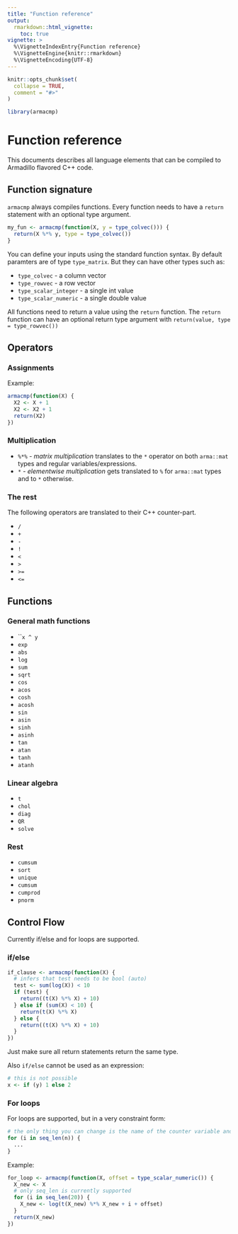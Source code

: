 ```yaml
---
title: "Function reference"
output: 
  rmarkdown::html_vignette:
    toc: true
vignette: >
  %\VignetteIndexEntry{Function reference}
  %\VignetteEngine{knitr::rmarkdown}
  %\VignetteEncoding{UTF-8}
---
```


```r
knitr::opts_chunk$set(
  collapse = TRUE,
  comment = "#>"
)
```

```r
library(armacmp)
```

# Function reference

This documents describes all language elements that can be compiled to Armadillo flavored C++ code.

## Function signature

`armacmp` always compiles functions. Every function needs to have a `return` statement with an optional type argument.

```r
my_fun <- armacmp(function(X, y = type_colvec())) {
  return(X %*% y, type = type_colvec())
}
```

You can define your inputs using the standard function syntax. By default paramters are of type `type_matrix`. But they can have other types such as:

* `type_colvec` - a column vector
* `type_rowvec` - a row vector
* `type_scalar_integer` - a single int value
* `type_scalar_numeric` - a single double value

All functions need to return a value using the `return` function. The  `return` function can have an optional return type argument with `return(value, type = type_rowvec())`

## Operators

### Assignments

Example:

```r
armacmp(function(X) {
  X2 <- X + 1
  X2 <- X2 + 1
  return(X2)
})
```

### Multiplication

* `%*%` - *matrix multiplication* translates to the `*` operator on both `arma::mat` types and regular variables/expressions.
* `*` - *elementwise multiplication* gets translated to `%` for `arma::mat` types and to `*` otherwise.

### The rest

The following operators are translated to their C++ counter-part.

* `/`
* `+`
* `-`
* `!`
* `<`
* `>`
* `>=`
* `<=`

## Functions

### General math functions

* ```x ^ y`
* `exp`
* `abs`
* `log`
* `sum`
* `sqrt`
* `cos`
* `acos`
* `cosh`
* `acosh`
* `sin`
* `asin`
* `sinh`
* `asinh`
* `tan`
* `atan`
* `tanh`
* `atanh`

### Linear algebra

* `t`
* `chol`
* `diag`
* `QR`
* `solve`

### Rest

* `cumsum`
* `sort`
* `unique`
* `cumsum`
* `cumprod`
* `pnorm`

## Control Flow

Currently if/else and for loops are supported.

### if/else

```r
if_clause <- armacmp(function(X) {
  # infers that test needs to be bool (auto)
  test <- sum(log(X)) < 10
  if (test) {
    return((t(X) %*% X) + 10)
  } else if (sum(X) < 10) {
    return(t(X) %*% X)
  } else {
    return((t(X) %*% X) + 10)
  }
})
```

Just make sure all return statements return the same type.

Also `if/else` cannot be used as an expression:

```r
# this is not possible
x <- if (y) 1 else 2
```


### For loops

For loops are supported, but in a very constraint form:

```r
# the only thing you can change is the name of the counter variable and the parameter of seq_len.
for (i in seq_len(n)) {
  ...
}
```

Example:

```r
for_loop <- armacmp(function(X, offset = type_scalar_numeric()) {
  X_new <- X
  # only seq_len is currently supported
  for (i in seq_len(20)) {
    X_new <- log(t(X_new) %*% X_new + i + offset)
  }
  return(X_new)
})
```

